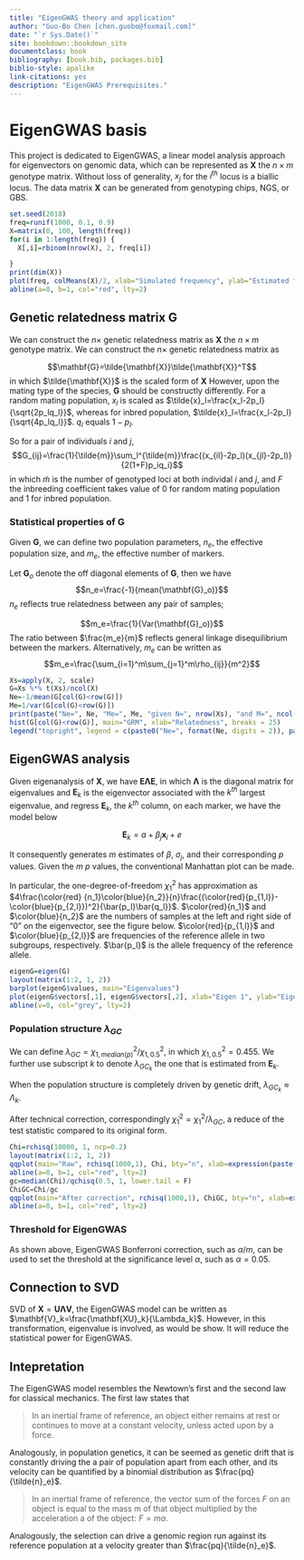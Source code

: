 ```yaml
--- 
title: "EigenGWAS theory and application"
author: "Guo-Bo Chen [chen.guobo@foxmail.com]"
date: "`r Sys.Date()`"
site: bookdown::bookdown_site
documentclass: book
bibliography: [book.bib, packages.bib]
biblio-style: apalike
link-citations: yes
description: "EigenGWAS Prerequisites."
---
```


# EigenGWAS basis

This project is dedicated to EigenGWAS, a linear model analysis approach for eigenvectors on genomic data, which can be represented as $\mathbf{X}$ the $n \times m$ genotype matrix. Without loss of generality, $x_j$ for the $i^{th}$ locus is a biallic locus. The data matrix $\mathbf{X}$ can be generated from genotyping chips, NGS, or GBS.

```r
set.seed(2018)
freq=runif(1000, 0.1, 0.9)
X=matrix(0, 100, length(freq))
for(i in 1:length(freq)) {
  X[,i]=rbinom(nrow(X), 2, freq[i])

}
print(dim(X))
plot(freq, colMeans(X)/2, xlab="Simulated frequency", ylab="Estimated frequency", bty='n', pch=16, cex=0.5)
abline(a=0, b=1, col="red", lty=2)
```

## Genetic relatedness matrix $\mathbf{G}$

We can construct the $n\times$ genetic relatedness matrix as
$\mathbf{X}$ the $n\times m$ genotype matrix. We can construct the $n\times$ genetic relatedness matrix as

$$\mathbf{G}=\tilde{\mathbf{X}}\tilde{\mathbf{X}}^T$$
in which $\tilde{\mathbf{X}}$ is the scaled form of $\mathbf{X}$
However, upon the mating type of the species, $\mathbf{G}$ should be constructly differently. For a random mating population, $x_l$ is scaled as $\tilde{x}_l=\frac{x_l-2p_l}{\sqrt{2p_lq_l}}$, whereas for inbred population, $\tilde{x}_l=\frac{x_l-2p_l}{\sqrt{4p_lq_l}}$. $q_l$ equals $1-p_l$.

So for a pair of individuals $i$ and $j$, 
$$G_{ij}=\frac{1}{\tilde{m}}\sum_l^{\tilde{m}}\frac{(x_{il}-2p_l)(x_{jl}-2p_l)}{2(1+F)p_iq_i}$$
in which $\tilde{m}$ is the number of genotyped loci at both individal $i$ and $j$, and $F$ the inbreeding coefficient takes value of 0 for random mating population and 1 for inbred population.


### Statistical properties of $\mathbf{G}$

Given $\mathbf{G}$, we can define two population parameters, $n_e$, the effective population size, and $m_e$, the effective number of markers.

Let $\mathbf{G}_o$ denote the off diagonal elements of $\mathbf{G}$, then we have 
$$n_e=\frac{-1}{mean(\mathbf{G}_o)}$$
$n_e$ reflects true relatedness between any pair of samples; 

$$m_e=\frac{1}{Var(\mathbf{G}_o)}$$
The ratio between $\frac{m_e}{m}$ reflects general linkage disequilibrium between the markers. Alternatively, $m_e$ can be written as $$m_e=\frac{\sum_{i=1}^m\sum_{j=1}^m\rho_{ij}}{m^2}$$

```r
Xs=apply(X, 2, scale)
G=Xs %*% t(Xs)/ncol(X)
Ne=-1/mean(G[col(G)<row(G)])
Me=1/var(G[col(G)<row(G)])
print(paste("Ne=", Ne, "Me=", Me, "given N=", nrow(Xs), "and M=", ncol(Xs)))
hist(G[col(G)<row(G)], main="GRM", xlab="Relatedness", breaks = 25)
legend("topright", legend = c(paste0("Ne=", format(Ne, digits = 2)), paste0("Me=", format(Me, digits = 2)) ), bty = 'n')
```

## EigenGWAS analysis
Given eigenanalysis of $\mathbf{X}$, we have $\mathbf{E\Lambda E}$, in which $\mathbf{\Lambda}$ is the diagonal matrix for eigenvalues and $\mathbf{E}_k$ is the eigenvector associated with the $k^{th}$ largest eigenvalue, and regress $\mathbf{E}_k$, the $k^{th}$ column, on each marker, we have the model below

$$\mathbf{E}_k=a+\beta_j\mathbf{x}_i+e$$

It consequently generates $m$ estimates of $\beta$, $\sigma_j$, and their corresponding $p$ values. Given the $m$ $p$ values, the conventional 
Manhattan plot can be made.

In particular, the one-degree-of-freedom $\chi^2_1$ has approximation as $4\frac{\color{red} {n_1}\color{blue}{n_2}}{n}\frac{(\color{red}{p_{1,l}}-\color{blue}{p_{2,l}})^2}{\bar{p_l}\bar{q_l}}$. $\color{red}{n_1}$ and $\color{blue}{n_2}$ are the numbers of samples at the left and right side of "0" on the eigenvector, see the figure below. $\color{red}{p_{1,l}}$ and $\color{blue}{p_{2,l}}$ are frequencies of the reference allele in two subgroups, respectively. $\bar{p_l}$ is the allele frequency of the reference allele.

```r
eigenG=eigen(G)
layout(matrix(1:2, 1, 2))
barplot(eigenG$values, main="Eigenvalues")
plot(eigenG$vectors[,1], eigenG$vectors[,2], xlab="Eigen 1", ylab="Eigen 2", bty='n', main="Eigenspace", pch=16, cex=0.5, col=ifelse(eigenG$vectors[,1]>0, "red", "blue"))
abline(v=0, col="grey", lty=2)
```


### Population structure $\lambda_{GC}$
We can define $\lambda_{GC}=\chi^2_{1,median(p)}/\chi^2_{1,0.5}$, in which $\chi^2_{1,0.5}=0.455$. We further use subscript $k$ to denote $\lambda_{GC_k}$ the one that is estimated from $\mathbf{E}_k$.

When the population structure is completely driven by genetic drift, $\lambda_{GC_k} \approx \Lambda_k$.

After technical correction, correspondingly $\tilde\chi^2_1=\chi^2_1/\lambda_{GC}$, a reduce of the test statistic compared to its original form.

```r
Chi=rchisq(10000, 1, ncp=0.2)
layout(matrix(1:2, 1, 2))
qqplot(main="Raw", rchisq(1000,1), Chi, bty="n", xlab=expression(paste("Theoretical ",chi[1]^2)), ylab=expression(paste("Observed ",chi[1]^2)), pch=16, cex=0.5)
abline(a=0, b=1, col="red", lty=2)
gc=median(Chi)/qchisq(0.5, 1, lower.tail = F)
ChiGC=Chi/gc
qqplot(main="After correction", rchisq(1000,1), ChiGC, bty="n", xlab=expression(paste("Theoretical ",chi[1]^2)), ylab=expression(paste("Observed ",chi[1]^2)), pch=16, cex=0.5)
abline(a=0, b=1, col="red", lty=2)
```


### Threshold for EigenGWAS
As shown above, EigenGWAS
Bonferroni correction, such as $\alpha/m$, can be used to set the threshold at the significance level $\alpha$, such as $\alpha=0.05$.

## Connection to SVD
SVD of $\mathbf{X}=\mathbf{U\Lambda V}$, the EigenGWAS model can be written as $\mathbf{V}_k=\frac{\mathbf{XU}_k}{\Lambda_k}$. However, in this transformation, eigenvalue is involved, as would be show. It will reduce the statistical power for EigenGWAS.

## Intepretation
The EigenGWAS model resembles the Newtown's first and the second law for classical mechanics. The first law states that 

>In an inertial frame of reference, an object either remains at rest or continues to move at a constant velocity, unless acted upon by a force.

Analogously, in population genetics, it can be seemed as genetic drift that is constantly driving the a pair of population apart from each other, and its velocity can be quantified by a binomial distribution as $\frac{pq}{\tilde{n}_e}$.

>In an inertial frame of reference, the vector sum of the forces $F$ on an object is equal to the mass m of that object multiplied by the acceleration a of the object: $F = ma$.

Analogously, the selection can drive a genomic region run against its reference population at a velocity greater than $\frac{pq}{\tilde{n}_e}$.
